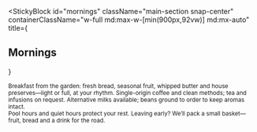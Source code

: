 
<StickyBlock
  id="mornings"
  className="main-section snap-center"
  containerClassName="w-full md:max-w-[min(900px,92vw)] md:mx-auto"
  title={<Reveal preset="up"><h2 className="text-2xl md:text-4xl font-semibold">Mornings</h2></Reveal>}
>
  <Sub id="desayuno" preset="up">
    Breakfast from the garden: fresh bread, seasonal fruit, whipped butter and house preserves—light or full, at your rhythm.
  </Sub>

  <Sub id="programa_cafe" preset="left">
    Single-origin coffee and clean methods; tea and infusions on request. Alternative milks available; beans ground to order to keep aromas intact.
  </Sub>

  <div className="relative overflow-hidden rounded-[28px] ring-1 ring-black/10 shadow-[0_20px_60px_-20px_rgba(0,0,0,0.35)]">
    <ParallaxImage
      src="/images/casa/cafe.jpg"
      alt="Mornings: coffee, light and calm"
      heightVh={46}
      speed={0.22}
    />
  </div>

  <Sub id="ritmo" preset="fade">
    Pool hours and quiet hours protect your rest. Leaving early? We’ll pack a small basket—fruit, bread and a drink for the road.
  </Sub>
</StickyBlock>
